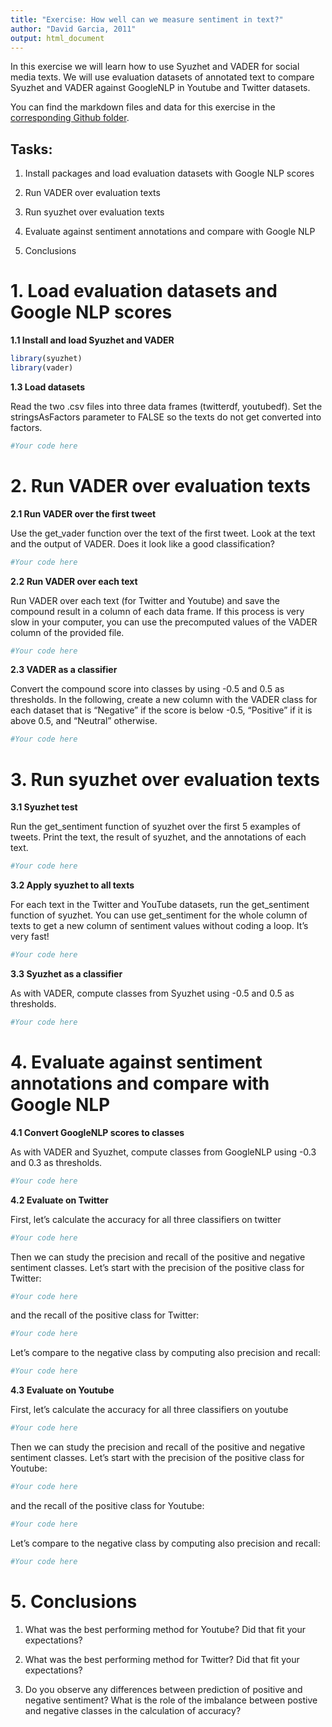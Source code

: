 ```yaml
---
title: "Exercise: How well can we measure sentiment in text?"
author: "David Garcia, 2011"
output: html_document
---
```


In this exercise we will learn how to use Syuzhet and VADER for social media texts. We will use evaluation datasets of annotated text to compare Syuzhet and VADER against GoogleNLP in Youtube and Twitter datasets.

You can find the markdown files and data for this exercise in the [corresponding Github folder](https://github.com/dgarcia-eu/SocialDataScience/tree/master/3_Affect/037_SentimentEvaluation).

## Tasks:

1. Install packages and load evaluation datasets with Google NLP scores

2. Run VADER over evaluation texts

3. Run syuzhet over evaluation texts

4. Evaluate against sentiment annotations and compare with Google NLP

5. Conclusions

# 1. Load evaluation datasets and Google NLP scores

**1.1 Install and load Syuzhet and VADER**
```r
library(syuzhet)
library(vader)
```

**1.3 Load datasets**

Read the two .csv files into three data frames (twitterdf, youtubedf). Set the stringsAsFactors parameter to FALSE so the texts do not get converted into factors.
```r
#Your code here
```

# 2. Run VADER over evaluation texts

**2.1 Run VADER over the first tweet**

Use the get_vader function over the text of the first tweet. Look at the text and the output of VADER. Does it look like a good classification?
```r
#Your code here
```

**2.2 Run VADER over each text**

Run VADER over each text (for Twitter and Youtube) and save the compound result in a column of each data frame. If this process is very slow in your computer, you can use the precomputed values of the VADER column of the provided file.
```r
#Your code here
```

**2.3 VADER as a classifier**

Convert the compound score into classes by using -0.5 and 0.5 as thresholds. In the following, create a new column with the VADER class for each dataset that is "Negative" if the score is below -0.5, "Positive" if it is above 0.5, and "Neutral" otherwise.

```r
#Your code here
```

# 3. Run syuzhet over evaluation texts

**3.1 Syuzhet test**

Run the get_sentiment function of syuzhet over the first 5 examples of tweets. Print the text, the result of syuzhet, and the annotations of each text.

```r
#Your code here
```


**3.2 Apply syuzhet to all texts**

For each text in the Twitter and YouTube datasets, run the get_sentiment function of syuzhet. You can use get_sentiment for the whole column of texts to get a new column of sentiment values without coding a loop. It's very fast!

```r
#Your code here
```


**3.3 Syuzhet as a classifier**

As with VADER, compute classes from Syuzhet using -0.5 and 0.5 as thresholds.

```r
#Your code here
```

# 4. Evaluate against sentiment annotations and compare with Google NLP

**4.1 Convert GoogleNLP scores to classes**

As with VADER and Syuzhet, compute classes from GoogleNLP using -0.3 and 0.3 as thresholds.

```r
#Your code here
```

**4.2 Evaluate on Twitter**

First, let's calculate the accuracy for all three classifiers on twitter
```r
#Your code here
```

Then we can study the precision and recall of the positive and negative sentiment classes. Let's start with the precision of the positive class for Twitter:
```r
#Your code here
```

and the recall of the positive class for Twitter:
```r
#Your code here
```

Let's compare to the negative class by computing also precision and recall:
```r
#Your code here
```

**4.3 Evaluate on Youtube**

First, let's calculate the accuracy for all three classifiers on youtube
```r
#Your code here
```

Then we can study the precision and recall of the positive and negative sentiment classes. Let's start with the precision of the positive class for Youtube:
```r
#Your code here
```

and the recall of the positive class for Youtube:
```r
#Your code here
```

Let's compare to the negative class by computing also precision and recall:
```r
#Your code here
```


# 5. Conclusions

1. What was the best performing method for Youtube? Did that fit your expectations?

2. What was the best performing method for Twitter? Did that fit your expectations?

4. Do you observe any differences between prediction of positive and negative sentiment? What is the role of the imbalance between postive and negative classes in the calculation of accuracy?
